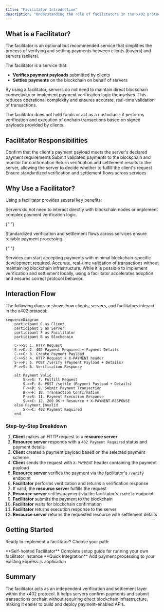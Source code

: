 ```yaml
---
title: "Facilitator Introduction"
description: "Understanding the role of facilitators in the x402 protocol"
---
```


## What is a Facilitator?

The facilitator is an optional but recommended service that simplifies the process of verifying and settling payments between clients (buyers) and servers (sellers).

The facilitator is a service that:

- **Verifies payment payloads** submitted by clients
- **Settles payments** on the blockchain on behalf of servers

By using a facilitator, servers do not need to maintain direct blockchain connectivity or implement payment verification logic themselves. This reduces operational complexity and ensures accurate, real-time validation of transactions.

<Info>
  The facilitator does not hold funds or act as a custodian - it performs
  verification and execution of onchain transactions based on signed payloads
  provided by clients.
</Info>

## Facilitator Responsibilities

<CardGroup cols={2}>
  <Card title="Verify Payments" icon="shield-check">
    Confirm that the client's payment payload meets the server's declared
    payment requirements
  </Card>
  <Card title="Settle Payments" icon="coins">
    Submit validated payments to the blockchain and monitor for confirmation
  </Card>
  <Card title="Provide Responses" icon="reply">
    Return verification and settlement results to the server, allowing the
    server to decide whether to fulfill the client's request
  </Card>
  <Card title="Protocol Compliance" icon="check-circle">
    Ensure standardized verification and settlement flows across services
  </Card>
</CardGroup>

## Why Use a Facilitator?

Using a facilitator provides several key benefits:

<AccordionGroup>
  <Accordion title="Reduced Operational Complexity" icon="gear">
    Servers do not need to interact directly with blockchain nodes or implement
    complex payment verification logic.
  </Accordion>

{" "}

<Accordion title="Protocol Consistency" icon="sync">
  Standardized verification and settlement flows across services ensure reliable
  payment processing.
</Accordion>

{" "}

<Accordion title="Faster Integration" icon="bolt">
  Services can start accepting payments with minimal blockchain-specific
  development required.
</Accordion>

  <Accordion title="Real-time Validation" icon="clock">
    Accurate, real-time validation of transactions without maintaining
    blockchain infrastructure.
  </Accordion>
</AccordionGroup>

<Note>
  While it is possible to implement verification and settlement locally, using a
  facilitator accelerates adoption and ensures correct protocol behavior.
</Note>

## Interaction Flow

The following diagram shows how clients, servers, and facilitators interact in the x402 protocol:

```mermaid
sequenceDiagram
    participant C as Client
    participant S as Server
    participant F as Facilitator
    participant B as Blockchain

    C->>S: 1. HTTP Request
    S->>C: 2. 402 Payment Required + Payment Details
    C->>C: 3. Create Payment Payload
    C->>S: 4. HTTP Request + X-PAYMENT header
    S->>F: 5. POST /verify (Payment Payload + Details)
    F->>S: 6. Verification Response

    alt Payment Valid
        S->>S: 7. Fulfill Request
        S->>F: 8. POST /settle (Payment Payload + Details)
        F->>B: 9. Submit Payment Transaction
        B->>F: 10. Transaction Confirmation
        F->>S: 11. Payment Execution Response
        S->>C: 12. 200 OK + Resource + X-PAYMENT-RESPONSE
    else Payment Invalid
        S->>C: 402 Payment Required
    end
```

### Step-by-Step Breakdown

1. **Client** makes an HTTP request to a **resource server**
2. **Resource server** responds with a `402 Payment Required` status and payment details
3. **Client** creates a payment payload based on the selected payment scheme
4. **Client** sends the request with `X-PAYMENT` header containing the payment payload
5. **Resource server** verifies the payment via the facilitator's `/verify` endpoint
6. **Facilitator** performs verification and returns a verification response
7. If valid, the **resource server** fulfills the request
8. **Resource server** settles payment via the facilitator's `/settle` endpoint
9. **Facilitator** submits the payment to the blockchain
10. **Facilitator** waits for blockchain confirmation
11. **Facilitator** returns execution response to the server
12. **Resource server** returns the requested resource with settlement details

## Getting Started

Ready to implement a facilitator? Choose your path:

<CardGroup cols={2}>
  <Card title="Set Up Your Own" href="/facilitators/setup" icon="server">
    **Self-hosted Facilitator** Complete setup guide for running your own
    facilitator instance
  </Card>
  <Card title="Use Express.js" href="/facilitators/express" icon="code">
    **Quick Integration** Add payment processing to your existing Express.js
    application
  </Card>
</CardGroup>

## Summary

The facilitator acts as an independent verification and settlement layer within the x402 protocol. It helps servers confirm payments and submit transactions onchain without requiring direct blockchain infrastructure, making it easier to build and deploy payment-enabled APIs.
